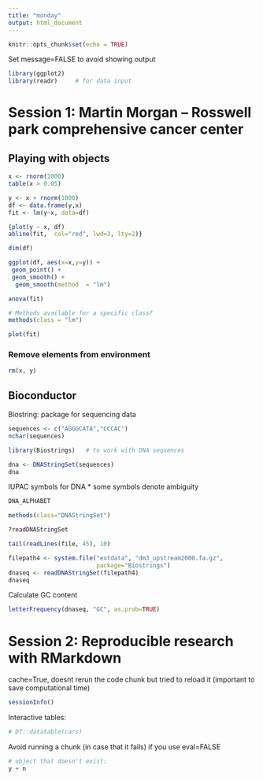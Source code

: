 ```yaml
---
title: "monday"
output: html_document
---
```


```r
knitr::opts_chunk$set(echo = TRUE)
```

Set message=FALSE to avoid showing output

```r
library(ggplot2)
library(readr)     # for data input
```

# Session 1: Martin Morgan -- Rosswell park comprehensive cancer center 

## Playing with objects
```r
x <- rnorm(1000)
table(x > 0.05)
```

```r
y <- x + rnorm(1000)
df <- data.frame(y,x)
fit <- lm(y~x, data=df)

{plot(y ~ x, df)
abline(fit,  col="red", lwd=3, lty=2)}
```

```r
dim(df)
```

```r
ggplot(df, aes(x=x,y=y)) +
 geom_point() +
 geom_smooth() + 
  geom_smooth(method  = "lm")
```

```r
anova(fit)
```

```r
# Methods available for a specific class?
methods(class = "lm")
```

```r
plot(fit)
```

### Remove elements from environment

```r
rm(x, y)
```

## Bioconductor

Biostring: package for sequencing data
```r
sequences <- c("AGGGCATA","CCCAC")
nchar(sequences)
```

```r
library(Biostrings)   # to work with DNA sequences

dna <- DNAStringSet(sequences)
dna
```

IUPAC symbols for DNA
* some symbols denote ambiguity
```r
DNA_ALPHABET
```

```r
methods(class="DNAStringSet")
```


```r
?readDNAStringSet
```


```r
tail(readLines(file, 45), 10)
```

```r
filepath4 <- system.file("extdata", "dm3_upstream2000.fa.gz",
                         package="Biostrings")
dnaseq <- readDNAStringSet(filepath4)
dnaseq
```

Calculate GC content 
```r
letterFrequency(dnaseq, "GC", as.prob=TRUE)

```


# Session 2: Reproducible research with RMarkdown 

cache=True, doesnt rerun the code chunk but tried to reload it (important to save computational time)

```r
sessionInfo()
```

Interactive tables: 

```r
# DT::datatable(cars)
```

Avoid running a chunk (in case that it fails) if you use eval=FALSE
```r
# object that doesn't exist:
y + n 
```